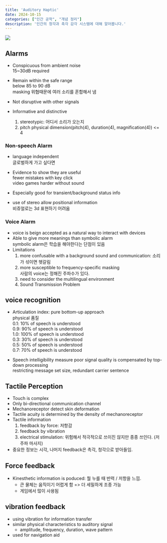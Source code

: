 ```yaml
---
title: 'Auditory Haptic'
date: 2024-10-15
categories: ["인간 공학", "개념 정리"]
description: '인간의 청각과 촉각 감각 시스템에 대해 알아봅니다.'
---
```


![](/img/db-thumb.jpg){.post-thumbnail}

## Alarms

- Conspicuous from ambient noise  
  15~30dB required  

- Remain within the safe range  
  below 85 to 90 dB  
  masking 위협때문에 여러 소리를 혼합해서 냄

- Not disruptive with other signals
- Informative and distinctive
  1. stereotypic: 어디서 소리가 오는지
  2. pitch
  physical dimension(pitch(4), duration(4), magnification(4)) <= 4

### Non-speech Alarm

- language independent  
  글로벌하게 가고 싶다면
- Evidence to show they are useful  
  fewer mistakes with key click  
  video games harder without sound

- Especially good for transient/background status info
- use of stereo allow positional information  
  비쥬얼로는 3d 표현하기 어려움

### Voice Alarm

- voice is beign accepted as a natural way to interact with devices
- Able to give more meanings than symbolic alarm  
  symbolic alarm은 학습을 해야한다는 단점이 있음
- Limitations  
  1. more confusable with a background sound and communication: 소리가 섞이면 헷갈림
  2. more susceptible to frequency-specific masking  
     사람의 voice는 정해진 주파수가 있다.  
  3. need to consider the multilingual environment
  4. Sound Transmission Problem

## voice recognition

- Articulation index: pure bottom-up approach  
  physical 품질  
  0.1: 10% of speech is understood  
  0.9: 90% of speech is understood  
  1.0: 100% of speech is understood  
  0.3: 30% of speech is understood  
  0.5: 50% of speech is understood  
  0.7: 70% of speech is understood

- Speech intelligibility measure
  poor signal quality is compensated by top-down processing  
  restricting message set size, redundant carrier sentence

## Tactile Perception

- Touch is complex
- Only bi-directional communication channel
- Mechanoreceptor detect skin deformation
- Tactile acuity is determined by the density of mechanoreceptor
- Tactile information
  1. feedback by force: 저항감
  2. feedback by vibration
  3. electrical stimulation: 위험해서 적극적으로 쓰이진 않지만 종종 쓰인다. (저주파 마사지)

- 중요한 정보는 시각, 나머지 feedback은 촉각, 청각으로 받아들임.  

## Force feedback

- Kinesthetic information is poduced: 뭘 누를 때 반력 / 저항을 느낌.  
  - 큰 물체는 움직이기 어렵게 함 => 더 세밀하게 조종 가능
  - 게임에서 많이 사용됨

## vibration feedback

- using vibration for information transfer
- similar physical characteristics to auditory signal  
  - amplitude, frequency, duration, wave pattern
- used for navigation aid
